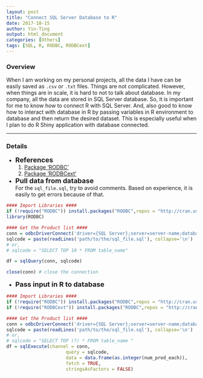 ```yaml
---
layout: post
title: "Connect SQL Server Database to R"
date: 2017-10-15
author: Yin-Ting 
output: html_document
categories: [Others]
tags: [SQL, R, RODBC, RODBCext]
---
```

### Overview
When I am working on my personal projects, all the data I have can be easily saved as `.csv` or `.txt` files. Things are not complicated. However, when things are in scale, it is hard to not to talk about database. In my company, all the data are stored in SQL Server database. So, it is important for me to know how to connect R with SQL Server. And, also good to know how to interact with database in R by passing variables in R environment to database and then return the desired dataset. This is especially useful when I plan to do R Shiny application with database connected.

***

### Details
* **<font size="4">References</font>** <br />
  1. [Package 'RODBC'](https://cran.r-project.org/web/packages/RODBC/RODBC.pdf)
  2. [Package 'RODBCext'](https://cran.r-project.org/web/packages/RODBCext/RODBCext.pdf)
  
* **<font size="4">Pull data from database</font>** <br />
  For the `sql_file.sql`, try to avoid comments. Based on experience, it is easily to get errors because of that. 
```r
#### Import Libraries ####
if (!require("RODBC")) install.packages("RODBC",repos = "http://cran.us.r-project.org")
library(RODBC)

#### Get the Product list ####
conn = odbcDriverConnect('driver={SQL Server};server=server-name;database=database-name;trusted_connection = true')
sqlcode = paste(readLines('path/to/the/sql_file.sql'), collapse='\n')
# or, 
# sqlcode = "SELECT TOP 10 * FROM table_name"

df = sqlQuery(conn, sqlcode) 

close(conn) # close the connection
```

* **<font size="4">Pass input in R to database</font>** <br />
```r
#### Import Libraries ####
if (!require("RODBC")) install.packages("RODBC",repos = "http://cran.us.r-project.org")
if (!require("RODBCext")) install.packages("RODBC",repos = "http://cran.us.r-project.org")

#### Get the Product list ####
conn = odbcDriverConnect('driver={SQL Server};server=server-name;database=database-name;trusted_connection = true')
sqlcode = paste(readLines('path/to/the/sql_file.sql'), collapse='\n')
# or, 
# sqlcode = "SELECT TOP (?) * FROM table_name "
df = sqlExecute(channel = conn, 
                      query = sqlcode,
                      data = data.frame(as.integer(num_prod_each)),
                      fetch = TRUE,
                      stringsAsFactors = FALSE)
```


